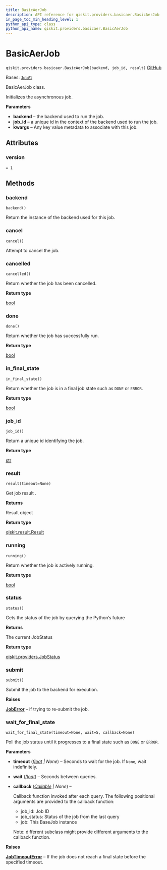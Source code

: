 ```yaml
---
title: BasicAerJob
description: API reference for qiskit.providers.basicaer.BasicAerJob
in_page_toc_min_heading_level: 1
python_api_type: class
python_api_name: qiskit.providers.basicaer.BasicAerJob
---
```


# BasicAerJob

<span id="qiskit.providers.basicaer.BasicAerJob" />

`qiskit.providers.basicaer.BasicAerJob(backend, job_id, result)` [GitHub](https://github.com/qiskit/qiskit/tree/stable/0.45/qiskit/providers/basicaer/basicaerjob.py "view source code")

Bases: [`JobV1`](qiskit.providers.JobV1 "qiskit.providers.job.JobV1")

BasicAerJob class.

Initializes the asynchronous job.

**Parameters**

*   **backend** – the backend used to run the job.
*   **job\_id** – a unique id in the context of the backend used to run the job.
*   **kwargs** – Any key value metadata to associate with this job.

## Attributes

<span id="qiskit.providers.basicaer.BasicAerJob.version" />

### version

`= 1`

## Methods

### backend

<span id="qiskit.providers.basicaer.BasicAerJob.backend" />

`backend()`

Return the instance of the backend used for this job.

### cancel

<span id="qiskit.providers.basicaer.BasicAerJob.cancel" />

`cancel()`

Attempt to cancel the job.

### cancelled

<span id="qiskit.providers.basicaer.BasicAerJob.cancelled" />

`cancelled()`

Return whether the job has been cancelled.

**Return type**

[bool](https://docs.python.org/3/library/functions.html#bool "(in Python v3.12)")

### done

<span id="qiskit.providers.basicaer.BasicAerJob.done" />

`done()`

Return whether the job has successfully run.

**Return type**

[bool](https://docs.python.org/3/library/functions.html#bool "(in Python v3.12)")

### in\_final\_state

<span id="qiskit.providers.basicaer.BasicAerJob.in_final_state" />

`in_final_state()`

Return whether the job is in a final job state such as `DONE` or `ERROR`.

**Return type**

[bool](https://docs.python.org/3/library/functions.html#bool "(in Python v3.12)")

### job\_id

<span id="qiskit.providers.basicaer.BasicAerJob.job_id" />

`job_id()`

Return a unique id identifying the job.

**Return type**

[str](https://docs.python.org/3/library/stdtypes.html#str "(in Python v3.12)")

### result

<span id="qiskit.providers.basicaer.BasicAerJob.result" />

`result(timeout=None)`

Get job result .

**Returns**

Result object

**Return type**

[qiskit.result.Result](qiskit.result.Result "qiskit.result.Result")

### running

<span id="qiskit.providers.basicaer.BasicAerJob.running" />

`running()`

Return whether the job is actively running.

**Return type**

[bool](https://docs.python.org/3/library/functions.html#bool "(in Python v3.12)")

### status

<span id="qiskit.providers.basicaer.BasicAerJob.status" />

`status()`

Gets the status of the job by querying the Python’s future

**Returns**

The current JobStatus

**Return type**

[qiskit.providers.JobStatus](qiskit.providers.JobStatus "qiskit.providers.JobStatus")

### submit

<span id="qiskit.providers.basicaer.BasicAerJob.submit" />

`submit()`

Submit the job to the backend for execution.

**Raises**

[**JobError**](providers#qiskit.providers.JobError "qiskit.providers.JobError") – if trying to re-submit the job.

### wait\_for\_final\_state

<span id="qiskit.providers.basicaer.BasicAerJob.wait_for_final_state" />

`wait_for_final_state(timeout=None, wait=5, callback=None)`

Poll the job status until it progresses to a final state such as `DONE` or `ERROR`.

**Parameters**

*   **timeout** ([*float*](https://docs.python.org/3/library/functions.html#float "(in Python v3.12)") *| None*) – Seconds to wait for the job. If `None`, wait indefinitely.

*   **wait** ([*float*](https://docs.python.org/3/library/functions.html#float "(in Python v3.12)")) – Seconds between queries.

*   **callback** ([*Callable*](https://docs.python.org/3/library/typing.html#typing.Callable "(in Python v3.12)") *| None*) –

    Callback function invoked after each query. The following positional arguments are provided to the callback function:

    *   job\_id: Job ID
    *   job\_status: Status of the job from the last query
    *   job: This BaseJob instance

    Note: different subclass might provide different arguments to the callback function.

**Raises**

[**JobTimeoutError**](providers#qiskit.providers.JobTimeoutError "qiskit.providers.JobTimeoutError") – If the job does not reach a final state before the specified timeout.

